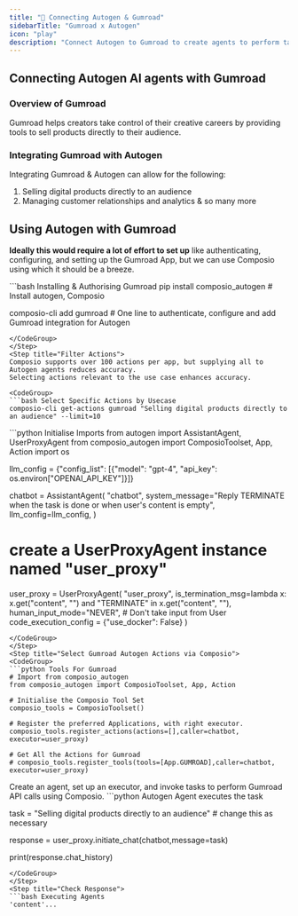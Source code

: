 ```yaml
---
title: "🚀 Connecting Autogen & Gumroad"
sidebarTitle: "Gumroad x Autogen"
icon: "play"
description: "Connect Autogen to Gumroad to create agents to perform tasks using natural language"
---
```


## Connecting Autogen AI agents with Gumroad

### Overview of Gumroad

Gumroad helps creators take control of their creative careers by providing tools to sell products directly to their audience.

### Integrating Gumroad with Autogen

Integrating Gumroad & Autogen can allow for the following:

1. Selling digital products directly to an audience
2. Managing customer relationships and analytics
& so many more

## Using Autogen with Gumroad

<Steps>
<Step title="Setting Up the Environment">

**Ideally this would require a lot of effort to set up** like authenticating, configuring, and setting up the Gumroad App, but we can use Composio using which it should be a breeze.

<CodeGroup>
```bash Installing & Authorising Gumroad
pip install composio_autogen # Install autogen, Composio 

composio-cli add gumroad # One line to authenticate, configure and add Gumroad integration for Autogen
```
</CodeGroup>
</Step>
<Step title="Filter Actions">
Composio supports over 100 actions per app, but supplying all to Autogen agents reduces accuracy.
Selecting actions relevant to the use case enhances accuracy.

<CodeGroup>
```bash Select Specific Actions by Usecase
composio-cli get-actions gumroad "Selling digital products directly to an audience" --limit=10
```
</CodeGroup>

</Step>
<Step title="Import Base Packages">

<CodeGroup>
```python Initialise Imports
from autogen import AssistantAgent, UserProxyAgent
from composio_autogen import ComposioToolset, App, Action
import os

llm_config = {"config_list": [{"model": "gpt-4", "api_key": os.environ["OPENAI_API_KEY"]}]}

chatbot = AssistantAgent(
    "chatbot",
    system_message="Reply TERMINATE when the task is done or when user's content is empty",
    llm_config=llm_config,
)

# create a UserProxyAgent instance named "user_proxy"
user_proxy = UserProxyAgent(
    "user_proxy",
    is_termination_msg=lambda x: x.get("content", "") and "TERMINATE" in x.get("content", ""),
    human_input_mode="NEVER", # Don't take input from User
    code_execution_config = {"use_docker": False}
)
```
</CodeGroup>
</Step>
<Step title="Select Gumroad Autogen Actions via Composio">
<CodeGroup>
```python Tools For Gumroad
# Import from composio_autogen
from composio_autogen import ComposioToolset, App, Action

# Initialise the Composio Tool Set
composio_tools = ComposioToolset()

# Register the preferred Applications, with right executor. 
composio_tools.register_actions(actions=[],caller=chatbot, executor=user_proxy)

# Get All the Actions for Gumroad
# composio_tools.register_tools(tools=[App.GUMROAD],caller=chatbot, executor=user_proxy) 
```
</CodeGroup>
</Step>
<Step title="Execute the Agent">
Create an agent, set up an executor, and invoke tasks to perform Gumroad API calls using Composio. 
<CodeGroup>
```python Autogen Agent executes the task

task = "Selling digital products directly to an audience" # change this as necessary

response = user_proxy.initiate_chat(chatbot,message=task)

print(response.chat_history)
```
</CodeGroup>
</Step>
<Step title="Check Response">
```bash Executing Agents
'content'...
```
</Step>
</Steps>
